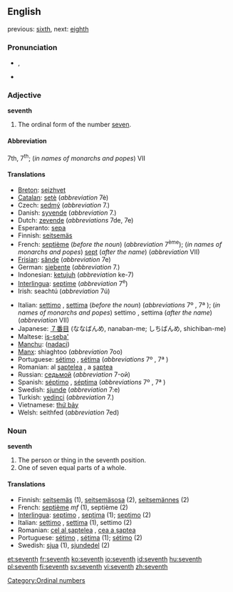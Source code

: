 {{wikipedia}}
==English==
previous: [[sixth]], next: [[eighth]]

===Pronunciation===
*{{IPA|/sɛvnθ/}}, {{SAMPA|/sEvnT/}}
*{{audio|en-us-seventh.ogg|Audio (US)}}

===Adjective===
'''seventh'''

# The ordinal form of the number [[seven]].

====Abbreviation====
7th, 7<sup>th</sup>; (''in names of monarchs and popes'') VII

====Translations====
{{top}}
*[[Breton]]: [[seizhvet]]
*[[Catalan]]: [[setè]] (''abbreviation'' 7è)
*Czech: [[sedmý]] (''abbreviation'' 7.)
*Danish: [[syvende]] (''abbreviation'' 7.)
*Dutch: [[zevende]] (''abbreviations'' 7de, 7e)
*Esperanto: [[sepa]]
*Finnish: [[seitsemäs]]
*French: [[septième]] (''before the noun'') (''abbreviation'' 7<sup>ème</sup>); (''in names of monarchs and popes'') [[sept]] (''after the name'') (''abbreviation'' VII)
*[[Frisian]]: [[sânde]] (''abbreviation'' 7e)
*German: [[siebente]] (''abbreviation'' 7.)
*Indonesian: [[ketujuh]] (''abbreviation'' ke-7)
*[[Interlingua]]: [[septime]] (''abbreviation'' 7<sup>e</sup>)
*Irish: seachtú (''abbreviation'' 7ú)
{{mid}}
*Italian: [[settimo]] {{m}}, [[settima]] {{f}} (''before the noun'') (''abbreviations'' 7º {{m}}, 7ª {{f}}); (''in names of monarchs and popes'') settimo {{m}}, settima {{f}} (''after the name'') (''abbreviation'' VII)
*Japanese: [[７番目]] (ななばんめ, nanaban-me; しちばんめ, shichiban-me)
*Maltese: [[is-seba']]
*[[Manchu]]: ([[nadaci]])
*[[Manx]]: shiaghtoo (''abbreviation'' 7oo)
*Portuguese: [[sétimo]] {{m}}, [[sétima]] {{f}} (''abbreviations'' 7º {{m}}, 7ª {{f}})
*Romanian: al [[şaptelea]] {{m}}, a [[şaptea]] {{f}}
*Russian: [[седьмой]] (''abbreviation'' 7-ой)
*Spanish: [[séptimo]] {{m}}, [[séptima]] {{f}} (''abbreviations'' 7º {{m}}, 7ª {{f}})
*Swedish: [[sjunde]] (''abbreviation'' 7:e)
*Turkish: [[yedinci]] (''abbreviation'' 7.)
*Vietnamese: [[thứ bảy]]
*Welsh: seithfed (''abbreviation'' 7ed)
{{bottom}}

===Noun===
'''seventh'''

# The person or thing in the seventh position.
# One of seven equal parts of a whole.

====Translations====

*Finnish: [[seitsemäs]] (1), [[seitsemäsosa]] (2), [[seitsemännes]] (2)
*French: [[septième]] ''mf'' (1), septième {{m}} (2)
*[[Interlingua]]: [[septimo]] {{m}}, [[septima]] {{f}} (1); [[septimo]] (2)
*Italian: [[settimo]] {{m}}, [[settima]] {{f}} (1), settimo {{m}} (2)
*Romanian: [[cel al şaptelea]] {{m}}, [[cea a şaptea]] {{f}}
*Portuguese: [[sétimo]] {{m}}, [[sétima]] {{f}} (1); [[sétimo]] {{m}} (2)
*Swedish: [[sjua]] {{c}} (1), [[sjundedel]] {{c}} (2)

[[Category:Ordinal numbers]]

[[et:seventh]]
[[fr:seventh]]
[[ko:seventh]]
[[io:seventh]]
[[id:seventh]]
[[hu:seventh]]
[[pl:seventh]]
[[fi:seventh]]
[[sv:seventh]]
[[vi:seventh]]
[[zh:seventh]]